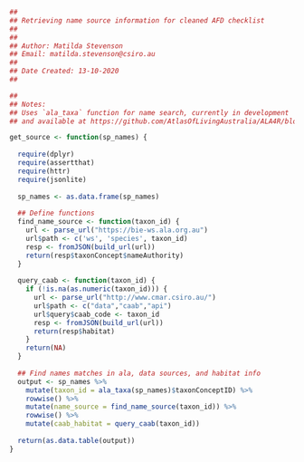 

```r
##
## Retrieving name source information for cleaned AFD checklist
##
##
## Author: Matilda Stevenson
## Email: matilda.stevenson@csiro.au
##
## Date Created: 13-10-2020
##
```

```r
##
## Notes: 
## Uses `ala_taxa` function for name search, currently in development
## and available at https://github.com/AtlasOfLivingAustralia/ALA4R/blob/dev/R/ala_taxa.R
```

```r
get_source <- function(sp_names) {
  
  require(dplyr)
  require(assertthat)
  require(httr)
  require(jsonlite)
  
  sp_names <- as.data.frame(sp_names)
  
  ## Define functions
  find_name_source <- function(taxon_id) {
    url <- parse_url("https://bie-ws.ala.org.au")
    url$path <- c('ws', 'species', taxon_id)
    resp <- fromJSON(build_url(url))
    return(resp$taxonConcept$nameAuthority)
  }
  
  query_caab <- function(taxon_id) {
    if (!is.na(as.numeric(taxon_id))) {
      url <- parse_url("http://www.cmar.csiro.au/")
      url$path <- c("data","caab","api")
      url$query$caab_code <- taxon_id
      resp <- fromJSON(build_url(url))
      return(resp$habitat)
    }
    return(NA)
  }
  
  ## Find names matches in ala, data sources, and habitat info
  output <- sp_names %>%
    mutate(taxon_id = ala_taxa(sp_names)$taxonConceptID) %>%
    rowwise() %>%
    mutate(name_source = find_name_source(taxon_id)) %>%
    rowwise() %>%
    mutate(caab_habitat = query_caab(taxon_id))
  
  return(as.data.table(output))
}
```

